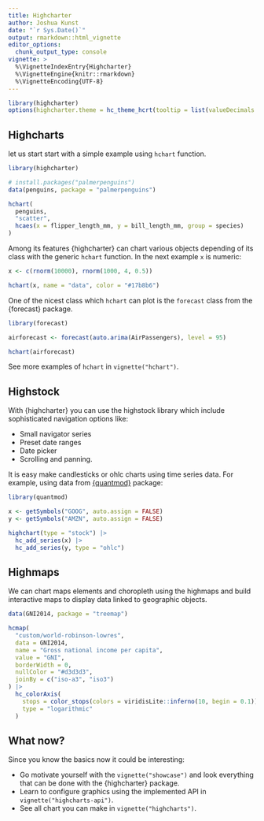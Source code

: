 ```yaml
---
title: Highcharter
author: Joshua Kunst
date: "`r Sys.Date()`"
output: rmarkdown::html_vignette
editor_options: 
  chunk_output_type: console
vignette: >
  %\VignetteIndexEntry{Highcharter}
  %\VignetteEngine{knitr::rmarkdown}
  %\VignetteEncoding{UTF-8}    
---
```


<script>
  $(document).ready(function(){ 
    el = $(".page-header > h1")
    icon = "rocket"
    text = el.text()
    text_new = "<span class=\"fa fa-" + icon  + "\"></span> " + text
    el.html(text_new) 
  }) ;
</script>

```r
library(highcharter)
options(highcharter.theme = hc_theme_hcrt(tooltip = list(valueDecimals = 2)))
```

## <span class="fa fa-bar-chart"></span> Highcharts

let us start start with a simple example using `hchart` function.

```r
library(highcharter)

# install.packages("palmerpenguins")
data(penguins, package = "palmerpenguins") 

hchart(
  penguins,
  "scatter",
  hcaes(x = flipper_length_mm, y = bill_length_mm, group = species)
)
```

Among its features {highcharter} can chart various objects depending of
its class with the generic `hchart` function. In the next example `x` is numeric:

```r
x <- c(rnorm(10000), rnorm(1000, 4, 0.5))

hchart(x, name = "data", color = "#17b8b6") 
```

One of the nicest class which `hchart` can plot is the `forecast`
class from the {forecast} package.


```r
library(forecast)

airforecast <- forecast(auto.arima(AirPassengers), level = 95)

hchart(airforecast)
```

See more examples of `hchart` in `vignette("hchart")`.

## <span class="fa fa-line-chart"></span> Highstock

With {highcharter} you can use the highstock library which 
include sophisticated navigation options like:

- Small navigator series
- Preset date ranges
- Date picker
- Scrolling and panning.

It is easy make candlesticks or ohlc charts using time series data. For example, using data from 
[{quantmod}](http://www.quantmod.com/) package:

```r
library(quantmod)

x <- getSymbols("GOOG", auto.assign = FALSE)
y <- getSymbols("AMZN", auto.assign = FALSE)

highchart(type = "stock") |> 
  hc_add_series(x) |> 
  hc_add_series(y, type = "ohlc")
```

## <span class="fa fa-map-o"></span> Highmaps

We can chart maps elements and choropleth using the highmaps and
build interactive maps to display data linked to geographic objects.

```r
data(GNI2014, package = "treemap")

hcmap(
  "custom/world-robinson-lowres",
  data = GNI2014,
  name = "Gross national income per capita",
  value = "GNI",
  borderWidth = 0,
  nullColor = "#d3d3d3",
  joinBy = c("iso-a3", "iso3")
) |>
  hc_colorAxis(
    stops = color_stops(colors = viridisLite::inferno(10, begin = 0.1)),
    type = "logarithmic"
  )
```

## What now?

Since you know the basics now it could be interesting:

- Go motivate yourself with the `vignette("showcase")` and look everything that can be
done with the {highcharter} package.
- Learn to configure graphics using the implemented API in `vignette("highcharts-api")`.
- See all chart you can make in `vignette("highcharts")`.

